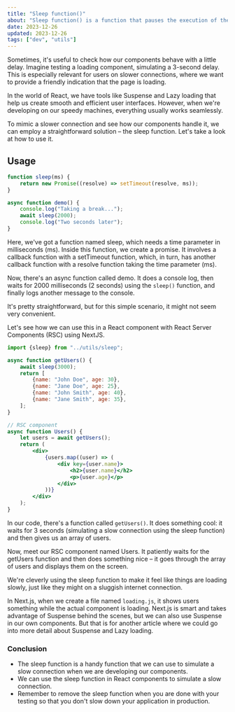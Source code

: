 ```yaml
---
title: "Sleep function()"
about: "Sleep function() is a function that pauses the execution of the program for a specified number of seconds."
date: 2023-12-26
updated: 2023-12-26
tags: ["dev", "utils"]
---
```


Sometimes, it's useful to check how our components behave with a little delay. Imagine testing a loading component, simulating a 3-second delay.
This is especially relevant for users on slower connections, where we want to provide a friendly indication that the page is loading.

In the world of React, we have tools like Suspense and Lazy loading that help us create smooth and efficient user interfaces.
However, when we're developing on our speedy machines, everything usually works seamlessly.

To mimic a slower connection and see how our components handle it, we can employ a straightforward solution – the sleep function.
Let's take a look at how to use it.

## Usage

```js
function sleep(ms) {
	return new Promise((resolve) => setTimeout(resolve, ms));
}

async function demo() {
	console.log("Taking a break...");
	await sleep(2000);
	console.log("Two seconds later");
}
```

Here, we've got a function named sleep, which needs a time parameter in milliseconds (ms). Inside this function, we create a promise. It involves a callback function with a setTimeout function, which, in turn, has another callback function with a resolve function taking the time parameter (ms).

Now, there's an async function called demo. It does a console log, then waits for 2000 milliseconds (2 seconds) using the `sleep()` function, and finally logs another message to the console.

It's pretty straightforward, but for this simple scenario, it might not seem very convenient.

Let's see how we can use this in a React component with React Server Components (RSC) using NextJS.

```jsx showLineNumbers{5,16}
import {sleep} from "../utils/sleep";

async function getUsers() {
	await sleep(3000);
	return [
		{name: "John Doe", age: 30},
		{name: "Jane Doe", age: 25},
		{name: "John Smith", age: 40},
		{name: "Jane Smith", age: 35},
	];
}

// RSC component
async function Users() {
	let users = await getUsers();
	return (
		<div>
			{users.map((user) => (
				<div key={user.name}>
					<h2>{user.name}</h2>
					<p>{user.age}</p>
				</div>
			))}
		</div>
	);
}
```

In our code, there's a function called `getUsers()`. It does something cool: it waits for 3 seconds (simulating a slow connection using the sleep function) and then gives us an array of users.

Now, meet our RSC component named Users. It patiently waits for the getUsers function and then does something nice – it goes through the array of users and displays them on the screen.

We're cleverly using the sleep function to make it feel like things are loading slowly, just like they might on a sluggish internet connection.

In Next.js, when we create a file named `loading.js`, it shows users something while the actual component is loading.
Next.js is smart and takes advantage of Suspense behind the scenes, but we can also use Suspense in our own components.
But that is for another article where we could go into more detail about Suspense and Lazy loading.

### Conclusion

- The sleep function is a handy function that we can use to simulate a slow connection when we are developing our components.
- We can use the sleep function in React components to simulate a slow connection.
- Remember to remove the sleep function when you are done with your testing so that you don't slow down your application in production.
